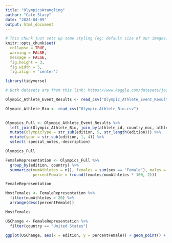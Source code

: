 ```yaml
---
title: "OlympicsWrangling"
author: "Cate Stacy"
date: "2024-04-09"
output: html_document
---
```


```r
# This chunk just sets up some styling (eg: default size of our images)
knitr::opts_chunk$set(
  collapse = TRUE, 
  warning = FALSE,
  message = FALSE,
  fig.height = 3, 
  fig.width = 5,
  fig.align = 'center')
```

```r
library(tidyverse)

# Both datasets are from this link: https://www.kaggle.com/datasets/josephcheng123456/olympic-historical-dataset-from-olympediaorg?select=Olympic_Athlete_Bio.csv

Olympic_Athlete_Event_Results <- read_csv("Olympic_Athlete_Event_Results.csv")

Olympic_Athlete_Bio <- read_csv("Olympic_Athlete_Bio.csv")
 
```

```r
Olympics_Full <- Olympic_Athlete_Event_Results %>%
  left_join(Olympic_Athlete_Bio, join_by(athlete_id, country_noc, athlete == name)) %>%
  mutate(olympicType = str_sub(edition, 5, str_length(edition))) %>%
  mutate(year = str_sub(edition, 1, 4)) %>% 
  select(-special_notes,-description)

Olympics_Full
```

```r
FemaleRepresentation <- Olympics_Full %>%
  group_by(edition, country) %>%
  summarize(numAthletes = n(), females = sum(sex == "Female"), males = sum(sex == "Male"), 
            percentFemale = (round(females/numAthletes * 100, 2)))

FemaleRepresentation

MostFemales <- FemaleRepresentation %>%
  filter(numAthletes > 20) %>%
  arrange(desc(percentFemale))

MostFemales
```

```r
USChange <- FemaleRepresentation %>%
  filter(country == "United States")

ggplot(USChange, aes(x = edition, y = percentFemale)) + geom_point() + theme(axis.text.x = element_text(angle = 90))
```